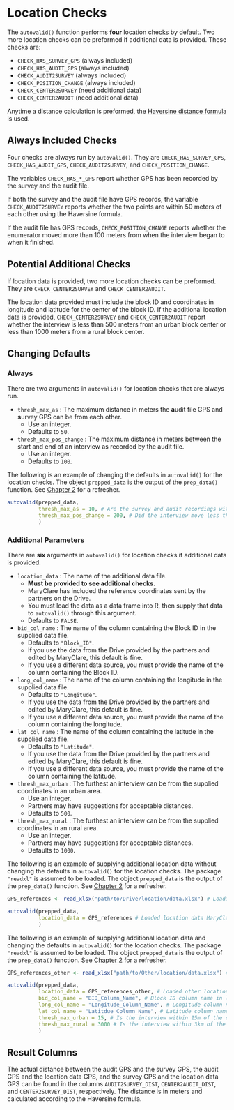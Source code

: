 # Location Checks {#location-checks}

The `autovalid()` function performs **four** location checks by default. Two more location checks can be preformed if additional data is provided. These checks are:

- `CHECK_HAS_SURVEY_GPS` (always included)
- `CHECK_HAS_AUDIT_GPS` (always included)
- `CHECK_AUDIT2SURVEY` (always included)
- `CHECK_POSITION_CHANGE` (always included)
- `CHECK_CENTER2SURVEY` (need additional data)
- `CHECK_CENTER2AUDIT` (need additional data)

Anytime a distance calculation is preformed, the [Haversine distance formula](https://en.wikipedia.org/wiki/Haversine_formula) is used.

## Always Included Checks

Four checks are always run by `autovalid()`. They are `CHECK_HAS_SURVEY_GPS`, `CHECK_HAS_AUDIT_GPS`, `CHECK_AUDIT2SURVEY`, and `CHECK_POSITION_CHANGE`.

The variables `CHECK_HAS_*_GPS` report whether GPS has been recorded by the survey and the audit file.

If both the survey and the audit file have GPS records, the variable `CHECK_AUDIT2SURVEY` reports whether the two points are within 50 meters of each other using the Haversine formula.

If the audit file has GPS records, `CHECK_POSITION_CHANGE` reports whether the enumerator moved more than 100 meters from when the interview began to when it finished.

## Potential Additional Checks

If location data is provided, two more location checks can be preformed. They are `CHECK_CENTER2SURVEY` and `CHECK_CENTER2AUDIT`.

The location data provided must include the block ID and coordinates in longitude and latitude for the center of the block ID. If the additional location data is provided, `CHECK_CENTER2SURVEY` and `CHECK_CENTER2AUDIT` report whether the interview is less than 500 meters from an urban block center or less than 1000 meters from a rural block center.

## Changing Defaults

### Always

There are two arguments in `autovalid()` for location checks that are always run.

- `thresh_max_as` : The maximum distance in meters the **a**udit file GPS and **s**urvey GPS can be from each other.
  - Use an integer.
  - Defaults to `50`.
- `thresh_max_pos_change` : The maximum distance in meters between the start and end of an interview as recorded by the audit file.
  - Use an integer.
  - Defaults to `100`.
  
The following is an example of changing the defaults in `autovalid()` for the location checks. The object `prepped_data` is the output of the `prep_data()` function. See [Chapter 2](#basic-use) for a refresher.

```r

autovalid(prepped_data,
          thresh_max_as = 10, # Are the survey and audit recordings within 10 meters of each other?
          thresh_max_pos_change = 200, # Did the interview move less than 200 meters from start to finish?
          )

```

### Additional Parameters

There are **six** arguments in `autovalid()` for location checks if additional data is provided.

- `location_data` : The name of the additional data file.
  - **Must be provided to see additional checks.**
  - MaryClare has included the reference coordinates sent by the partners on the Drive.
  - You must load the data as a data frame into R, then supply that data to `autovalid()` through this argument.
  - Defaults to `FALSE`.
- `bid_col_name` : The name of the column containing the Block ID in the supplied data file.
  - Defaults to `"Block_ID"`.
  - If you use the data from the Drive provided by the partners and edited by MaryClare, this default is fine.
  - If you use a different data source, you must provide the name of the column containing the Block ID.
- `long_col_name` : The name of the column containing the longitude in the supplied data file.
  - Defaults to `"Longitude"`.
  - If you use the data from the Drive provided by the partners and edited by MaryClare, this default is fine.
  - If you use a different data source, you must provide the name of the column containing the longitude.
- `lat_col_name` : The name of the column containing the latitude in the supplied data file.
  - Defaults to `"Latitude"`.
  - If you use the data from the Drive provided by the partners and edited by MaryClare, this default is fine.
  - If you use a different data source, you must provide the name of the column containing the latitude.
- `thresh_max_urban` : The furthest an interview can be from the supplied coordinates in an urban area.
  - Use an integer.
  - Partners may have suggestions for acceptable distances.
  - Defaults to `500`.
- `thresh_max_rural` : The furthest an interview can be from the supplied coordinates in an rural area.
  - Use an integer.
  - Partners may have suggestions for acceptable distances.
  - Defaults to `1000`.

The following is an example of supplying additional location data without changing the defaults in `autovalid()` for the location checks. The package `"readxl"` is assumed to be loaded. The object `prepped_data` is the output of the `prep_data()` function. See [Chapter 2](#basic-use) for a refresher.

```r

GPS_references <- read_xlsx("path/to/Drive/location/data.xlsx") # Loading data MaryClare saved to the Drive.

autovalid(prepped_data,
          location_data = GPS_references # Loaded location data MaryClare saved to the Drive.
          )

```


The following is an example of supplying additional location data and changing the defaults in `autovalid()` for the location checks. The package `"readxl"` is assumed to be loaded. The object `prepped_data` is the output of the `prep_data()` function. See [Chapter 2](#basic-use) for a refresher.

```r

GPS_references_other <- read_xlsx("path/to/Other/location/data.xlsx") # Loading data some location data.

autovalid(prepped_data,
          location_data = GPS_references_other, # Loaded other location data
          bid_col_name = "BID_Column_Name", # Block ID column name in location data
          long_col_name = "Longitude_Column_Name", # Longitude column name in location data
          lat_col_name = "Latitdue_Column_Name", # Latitude column name in location data
          thresh_max_urban = 15, # Is the interview within 15m of the central Block ID point for urban areas?
          thresh_max_rural = 3000 # Is the interview within 3km of the central Block ID point for rural areas?
          )

```

## Result Columns

The actual distance between the audit GPS and the survey GPS, the audit GPS and the location data GPS, and the survey GPS and the location data GPS can be found in the columns `AUDIT2SURVEY_DIST`, `CENTER2AUDIT_DIST`, and `CENTER2SURVEY_DIST`, respectively. The distance is in meters and calculated according to the Haversine formula.
